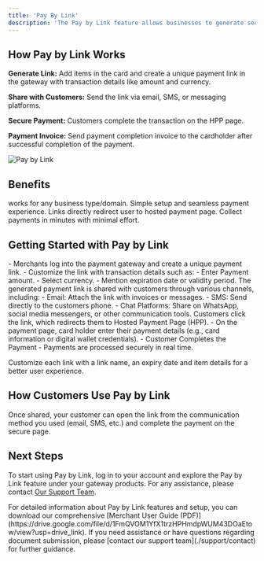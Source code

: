 ```yaml
---
title: 'Pay By Link'
description: 'The Pay by Link feature allows businesses to generate secure payment links and share them via email, SMS, or chat. It is an efficient solution for collecting payments without the need for a complete online storefront.'
---
```


## **How Pay by Link Works**

**Generate Link:** Add items in the card and create a unique payment link in the gateway with transaction details like amount and currency.

**Share with Customers:** Send the link via email, SMS, or messaging platforms.

**Secure Payment:** Customers complete the transaction on the HPP page.

**Payment Invoice:** Send payment completion invoice to the cardholder after successful completion of the payment.

![Pay by Link](/images/flows-PBL.svg)

## **Benefits**

<CardGroup>
  <Card title="Flexibility" icon="shuffle">
    works for any business type/domain.
  </Card>

  <Card title="Ease of Use" icon="mobile">
    Simple setup and seamless payment experience.
  </Card>

  <Card title="Security" icon="shield-check">
    Links directly redirect user to hosted payment page.
  </Card>

  <Card title="Quick Payments" icon="cart-shopping-fast">
    Collect payments in minutes with minimal effort.
  </Card>
</CardGroup>

## **Getting Started with Pay by Link**


<Steps>
  
  <Step title="Generate the Payment Link">
  - Merchants log into the payment gateway and create a unique payment link.
  - Customize the link with transaction details such as:
    - Enter Payment amount.
    - Select currency.
    - Mention expiration date or validity period. 
  </Step>

  <Step title="Share the Link with Customers">
  The generated payment link is shared with customers through various channels, including:
  - Email: Attach the link with invoices or messages.
  - SMS: Send directly to the customers phone.
  - Chat Platforms: Share on WhatsApp, social media messengers, or other communication tools.
  </Step>

  <Step title="Customer Accesses the Link">
    Customers click the link, which redirects them to Hosted Payment Page (HPP).
  </Step>

  <Step title="Customer Completes the Payment">
  - On the payment page, card holder enter their payment details (e.g., card information or digital wallet credentials).
  - Customer Completes the Payment
  - Payments are processed securely in real time.
  </Step>

  

</Steps>

<Tip>Customize each link with a link name, an expiry date and item details for a better user experience.</Tip>

## **How Customers Use Pay by Link**

Once shared, your customer can open the link from the communication method you used (email, SMS, etc.) and complete the payment on the secure page.

## **Next Steps**

To start using Pay by Link, log in to your account and explore the Pay by Link feature under your gateway products. For any assistance, please contact [Our Support Team](/support/contact).

<Note>
  For detailed information about Pay by Link features and setup, you can download our comprehensive [Merchant User Guide (PDF)](https://drive.google.com/file/d/1FmQVOM1YfX1trzHPHmdpWUM43DOaEtow/view?usp=drive_link).
</Note>

<Card title="Need Assistance?" icon="life-ring" href="/support/contact">
  If you need assistance or have questions regarding document submission, please [contact our support team](./support/contact) for further guidance.
</Card>